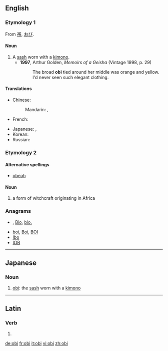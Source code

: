 ==English==
{{wikipedia|Obi (sash)}}

===Etymology 1===
From {{etyl|ja}} [[帯]], [[おび]].

====Noun====
{{en-noun|obi}}

# A [[sash]] worn with a [[kimono]].
#* '''1997''', Arthur Golden, ''Memoirs of a Geisha'' (Vintage 1998, p. 29)
#*: The broad '''obi''' tied around her middle was orange and yellow.  I'd never seen such elegant clothing.

====Translations====
{{trans-top|a kimono sash}}
* Chinese:
*: Mandarin: {{t|zh|寬腰帶|sc=Hani}}, {{t|zh|宽腰带|tr=kuān yāodài|sc=Hani}} {{qualifier|no exact term exists}}
* French: {{t|fr|obi|m}}
{{trans-mid}}
* Japanese: {{t|ja|帯|tr=おび, obi|sc=Jpan}}, {{t|ja|おび|tr=obi|sc=Jpan}}
* Korean: {{t|ko|오비|tr=obi|sc=Kore}}
* Russian: {{t|ru|оби|m|tr=óbi|sc=Cyrl}} {{indeclinable}}
{{trans-bottom}}

===Etymology 2===

====Alternative spellings====
* [[obeah]]

====Noun====
{{en-noun}}

# a form of witchcraft originating in Africa

===Anagrams===
* {{alphagram|[[bio#English|bio]]}} , [[Bio#English|Bio]], [[bio.#English|bio.]]
* [[boi#English|boi]], [[Boi#English|Boi]], [[BOI#English|BOI]]
* [[Ibo#English|Ibo]]
* [[IOB#English|IOB]]

----

==Japanese==

===Noun===
{{ja-noun|r|hira=おび|kanji=帯}}

# [[obi]]: the [[sash]] worn with a [[kimono]]

----

==Latin==

===Verb===
{{la-verb-form|obī}}

# {{conjugation of|[[obeo#Latin|obeō]]||2|s|act|imp}}

[[de:obi]]
[[fr:obi]]
[[it:obi]]
[[vi:obi]]
[[zh:obi]]